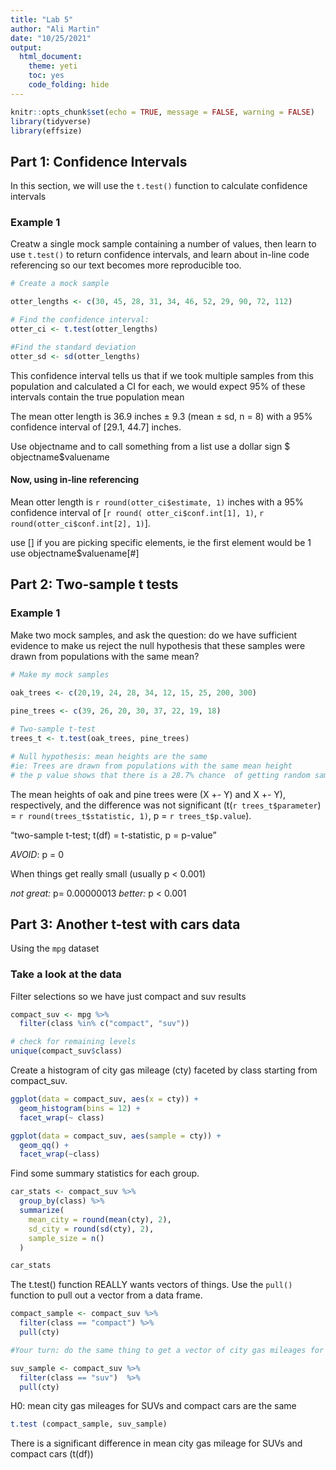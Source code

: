 ```yaml
---
title: "Lab 5"
author: "Ali Martin"
date: "10/25/2021"
output: 
  html_document: 
    theme: yeti
    toc: yes
    code_folding: hide
---
```


```r
knitr::opts_chunk$set(echo = TRUE, message = FALSE, warning = FALSE)
library(tidyverse)
library(effsize)
```

## Part 1: Confidence Intervals

In this section, we will use the `t.test()` function to calculate confidence intervals

### Example 1

Creatw a single mock sample containing a number of values, then learn to use `t.test()` to return confidence intervals, and learn about in-line code referencing so our text becomes more reproducible too. 

```r
# Create a mock sample

otter_lengths <- c(30, 45, 28, 31, 34, 46, 52, 29, 90, 72, 112)

# Find the confidence interval:
otter_ci <- t.test(otter_lengths)

#Find the standard deviation
otter_sd <- sd(otter_lengths)
```
This confidence interval tells us that if we took multiple samples from this population and calculated a CI for each, we would expect 95% of these intervals contain the true population mean


The mean otter length is 36.9 inches $\pm$ 9.3 (mean $\pm$ sd, n = 8) with a 95% confidence interval of [29.1, 44.7] inches. 

Use objectname and to call something from a list use a dollar sign $ 
objectname$valuename


#### Now, using in-line referencing

Mean otter length is `r round(otter_ci$estimate, 1)` inches with a 95% confidence interval of [`r round( otter_ci$conf.int[1], 1)`, `r round(otter_ci$conf.int[2], 1)`].

use [] if you are picking specific elements, ie the first element would be 1
use objectname$valuename[#]

## Part 2: Two-sample t tests

### Example 1

Make two mock samples, and ask the question: do we have sufficient evidence to make us reject the null hypothesis that these samples were drawn from populations with the same mean? 

```r
# Make my mock samples

oak_trees <- c(20,19, 24, 28, 34, 12, 15, 25, 200, 300)
  
pine_trees <- c(39, 26, 20, 30, 37, 22, 19, 18)

# Two-sample t-test 
trees_t <- t.test(oak_trees, pine_trees)

# Null hypothesis: mean heights are the same
#ie: Trees are drawn from populations with the same mean height
# the p value shows that there is a 28.7% chance  of getting random samples that are at least this different if they are populations with the same mean height
```

The mean heights of oak and pine trees were (X +- Y) and X +- Y), respectively, and the difference was not significant (t(`r trees_t$parameter`) = `r round(trees_t$statistic, 1)`, p = `r trees_t$p.value`). 

"two-sample t-test; t(df) = t-statistic, p = p-value"

*AVOID*: p = 0

When things get really small (usually p < 0.001)

*not great:* p= 0.00000013
*better:* p < 0.001

## Part 3: Another t-test with cars data

Using the `mpg` dataset

### Take a look at the data
Filter selections so we have just compact and suv results

```r
compact_suv <- mpg %>% 
  filter(class %in% c("compact", "suv"))

# check for remaining levels
unique(compact_suv$class)
```

Create a histogram of city gas mileage (cty) faceted by class starting from compact_suv.


```r
ggplot(data = compact_suv, aes(x = cty)) +
  geom_histogram(bins = 12) +
  facet_wrap(~ class)

ggplot(data = compact_suv, aes(sample = cty)) + 
  geom_qq() +
  facet_wrap(~class)
```

Find some summary statistics for each group. 

```r
car_stats <- compact_suv %>% 
  group_by(class) %>% 
  summarize(
    mean_city = round(mean(cty), 2),
    sd_city = round(sd(cty), 2),
    sample_size = n()
  )

car_stats

```

The t.test() function REALLY wants vectors of things. Use the `pull()` function to pull out a vector from a data frame. 

```r
compact_sample <- compact_suv %>% 
  filter(class == "compact") %>% 
  pull(cty)

#Your turn: do the same thing to get a vector of city gas mileages for SUVs

suv_sample <- compact_suv %>% 
  filter(class == "suv")  %>% 
  pull(cty)
```

H0: mean city gas mileages for SUVs and compact cars are the same

```r
t.test (compact_sample, suv_sample)
```

There is a significant difference in mean city gas mileage for SUVs and compact cars (t(df))
